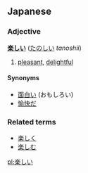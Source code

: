 ==Japanese==
===Adjective===
'''[[楽]]しい''' ([[たのしい]] ''tanoshii'')

# [[pleasant]], [[delightful]]

====Synonyms====
*[[面白い]] (おもしろい)
*[[愉快]]だ

===Related terms===
*[[楽しく]]
*[[楽しむ]]

[[pl:楽しい]]